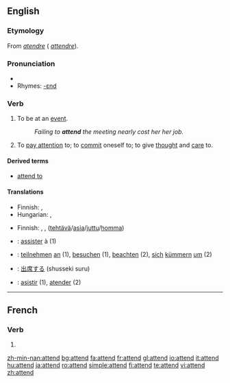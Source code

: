 ==English==

===Etymology===
From {{OF.}} ''[[atendre]]'' ({{F.}} ''[[attendre]]'').

===Pronunciation===
* {{audio|en-us-attend.ogg|Audio (US)}}
* Rhymes: [[Rhymes:English:-ɛnd|-ɛnd]]

===Verb===
{{en-verb}}

# To be at an [[event]].
#: ''Failing to '''attend''' the meeting nearly cost her her job.''
# To [[pay attention]] to; to [[commit]] oneself to; to give [[thought]] and [[care]] to.

====Derived terms====
* [[attend to]]

====Translations====
{{trans-top|to be at an event}}
* Finnish: {{t|fi|osallistua}}, {{t|fi|olla}} {{t|fi|läsnä}}
* Hungarian: {{t|hu|eljár}}, {{t|hu|jár}}
{{trans-mid}}
{{trans-bottom}}

{{trans-top|to pay attention to; to commit oneself to; to give thought and care to}}
* Finnish: {{t|fi|huolehtia}}, {{t|fi|pitää}} {{t|fi|huoli|alt=huolta}},  {{t|fi|hoitaa}} ([[tehtävä]]/[[asia]]/[[juttu]]/[[homma]])
{{trans-mid}}
{{trans-bottom}}

{{checktrans-top}}
* {{ttbc|French}}: [[assister]] à (1)
* {{ttbc|German}}: [[teilnehmen]] [[an]] (1), [[besuchen]] (1), [[beachten]] (2), [[sich]] [[kümmern]] [[um]] (2)
* {{ttbc|Japanese}}: [[出席する]] (shusseki suru)
* {{ttbc|Spanish}}: [[asistir]] (1), [[atender]] (2)
{{checktrans-bottom}}

----

==French==

===Verb===
{{fr-verb-form}}

# {{form of|[[third-person|Third-person]] [[singular]] [[present indicative]]|attendre|lang=French}}

[[zh-min-nan:attend]]
[[bg:attend]]
[[fa:attend]]
[[fr:attend]]
[[gl:attend]]
[[io:attend]]
[[it:attend]]
[[hu:attend]]
[[ja:attend]]
[[ro:attend]]
[[simple:attend]]
[[fi:attend]]
[[te:attend]]
[[vi:attend]]
[[zh:attend]]